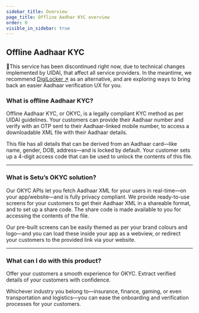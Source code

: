 ```yaml
---
sidebar_title: Overview
page_title: Offline Aadhar KYC overview
order: 0
visible_in_sidebar: true
---
```


## Offline Aadhaar KYC

<Callout type="error">
  🚨This service has been discontinued right now, due to technical changes
  implemented by UIDAI, that affect all service providers. In the meantime, we
  recommend <a href="/data/digilocker/overview">DigiLocker ↗</a> as an
  alternative, and are exploring ways to bring back an easier Aadhaar
  verification UX for you.
</Callout>

<br />

### What is offline Aadhaar KYC?

Offline Aadhaar KYC, or OKYC, is a legally compliant KYC method as per UIDAI guidelines. Your customers can provide their Aadhaar number and verify with an OTP sent to their Aadhaar-linked mobile number, to access a downloadable XML file with their Aadhaar details.

This file has all details that can be derived from an Aadhaar card—like name, gender, DOB, address—and is locked by default. Your customer sets up a 4-digit access code that can be used to unlock the contents of this file.

<hr class="primary" />

### What is Setu’s OKYC solution?

Our OKYC APIs let you fetch Aadhaar XML for your users in real-time—on your app/website—and is fully privacy compliant. We provide ready-to-use screens for your customers to get their Aadhaar XML in a shareable format, and to set up a share code. The share code is made available to you for accessing the contents of the file.

Our pre-built screens can be easily themed as per your brand colours and logo—and you can load these inside your app as a webview, or redirect your customers to the provided link via your website.

<hr class="primary" />

### What can I do with this product?

Offer your customers a smooth experience for OKYC. Extract verified details of your customers with confidence.

Whichever industry you belong to—insurance, finance, gaming, or even transportation and logistics—you can ease the onboarding and verification processes for your customers.

<WasPageHelpful />
